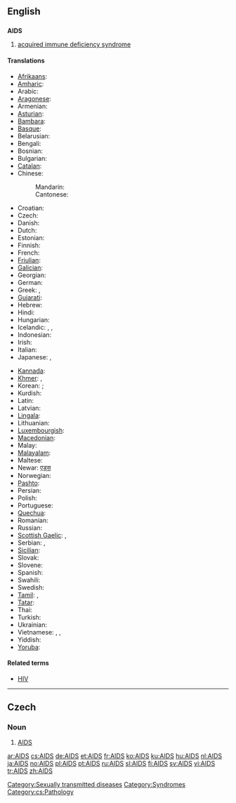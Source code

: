 {{see|aids}}
==English==
{{wikipedia}}

==={{acronym}}===
'''AIDS'''

# {{disease}} [[acquired immune deficiency syndrome]]

====Translations====
{{trans-top|acquired immune deficiency syndrome}}
* [[Afrikaans]]: {{t|af|Vigs|xs=Afrikaans}}
* [[Amharic]]: {{t|am|ኤድስ|xs=Amharic}}
* Arabic: {{t|ar|متلازمة نقص المناعة المكتسبة|f|sc=Arab}}
* [[Aragonese]]: {{t-|an|SIDA|xs=Aragonese}}
* Armenian: {{t|hy|ՁԻԱՀ|tr=DZIAH|sc=Hayeren|xs=Armenian}}
* [[Asturian]]: {{t-|ast|SIDA|xs=Asturian}}
* [[Bambara]]: {{t-|bm|Sida|xs=Bambara}}
* [[Basque]]: {{t|eu|Hartutako Inmuno Eskasiaren Sindromea|xs=Basque}}
* Belarusian: {{t|be|СНІД|sc=Cyrl|xs=Belarusian}}
* Bengali: {{t|bn|এইডস|sc=Beng|xs=Bengali}}
* Bosnian: {{t-|bs|Sida}}
* Bulgarian: {{t|bg|СПИН|sc=Cyrl}}
* [[Catalan]]: {{t-|ca|SIDA|m}}
* Chinese:
*: Mandarin: {{t-|cmn|艾滋病|tr=àizībìng|sc=Hani|xs=Mandarin}}
*: Cantonese: {{tø|yue|愛滋病|sc=Hani|xs=Cantonese}}
* Croatian: {{t|hr|Sindrom stečene imunodeficijencije|m}}
* Czech: {{t+|cs|AIDS}}
* Danish: {{t-|da|aids}}
* Dutch: {{t+|nl|aids|m}}
* Estonian: {{t+|et|AIDS}}
* Finnish: {{t+|fi|AIDS}}
* French: {{t+|fr|SIDA|m}}
* [[Friulian]]: {{tø|fur|AIDS}}
* [[Galician]]: {{t-|gl|SIDA|xs=Galician}}
* Georgian: {{t|ka|შიდსი|tr=šidsi|xs=Georgian}}
* German: {{t+|de|AIDS}}
* Greek: {{t|el|σύνδρομο επίκτητης ανοσολογικής ανεπάρκειας|n|tr=síndromo epíktitis anosologikís anepárkias|sc=Grek}}, {{t-|el|AIDS|n}}
* [[Gujarati]]: {{t|gu|એડ્સ|xs=Gujarati}}
* Hebrew: {{t|he|איידס|tr=eyds|sc=Hebr}}
* Hindi: {{t-|hi|एड्स|sc=Deva|xs=Hindi}}
* Hungarian: {{t+|hu|AIDS}}
* Icelandic: {{t+|is|alnæmi|n}}, {{t+|is|eyðni|f}}, {{t-|is|AIDS|n}}
* Indonesian: {{t-|id|AIDS|xs=Indonesian}}
* Irish: {{t|ga|SEIF|xs=Irish}}
* Italian: {{t-|it|AIDS}}
* Japanese: {{t-|ja|エイズ|tr=eidzu|sc=Jpan}}, {{t|ja|後天性免疫不全症候群|tr=[[こうてんせいめんえきふぜんしょうこうぐん]], kōtensei men’eki fuzen shōkōgun|sc=Jpan}}
{{trans-mid}}
* [[Kannada]]: {{t|kn|ಏಡ್ಸ್}}
* [[Khmer]]: {{t|km|tr=Khmr|អេដស៍|tr=ayd}}, {{t|km|sc=Khmr|ស៊ីដា|tr=sīdā}}
* Korean: {{t|ko|에이즈|tr=eijeu}}; {{t|ko|후천성면역결핍증|tr=hucheon-seong-myeon-yeok-gyeolpil-jeung}}
* Kurdish: {{t+|ku|AIDS}}
* Latin: {{t|la|SCDI}}
* Latvian: {{t-|lv|AIDS|xs=Latvian}}
* [[Lingala]]: {{t|ln|Sida}}
* Lithuanian: {{t-|lt|AIDS|xs=Lithuanian}}
* [[Luxembourgish]]: {{t|lb|Aids}}
* [[Macedonian]]: {{t|mk|СИДА}}
* Malay: {{t-|ms|AIDS|xs=Malay}}
* [[Malayalam]]: {{t|ml|എയ്ഡ്സ്}}
* Maltese: {{t-|mt|AIDS|xs=Maltese}}
* Newar: [[एड्स]]
* Norwegian: {{t+|no|AIDS}}
* [[Pashto]]: {{t|pus|sc=PSchar|اېډز}}
* Persian: {{t|fa|sc=fa-Arab|ایدز|tr=eydz}}
* Polish: {{t+|pl|AIDS|m}}
* Portuguese: {{t|pt|Síndrome da imunodeficiência adquirida|f}}
* [[Quechua]]: {{t|qu|Unquy hark'aypa chaskisqa waqlliynin}}
* Romanian: {{t-|ro|SIDA|f}}
* Russian: {{t+|ru|СПИД|m|sc=Cyrl}}
* [[Scottish Gaelic]]: {{t|gd|galar na seirg|m}}, {{t|gd|Annlochd Inneamh Dìon-Slàinte|f}}
* Serbian: {{t|sr|Сида}}, {{t|sr|SIDA}}
* [[Sicilian]]: {{t|scn|AIDS}}
* Slovak: {{t-|sk|aids}}
* Slovene: {{t-|sl|aids}}
* Spanish: {{t+|es|SIDA|m}}
* Swahili: {{t|sw|UKIMWI}}
* Swedish: {{t+|sv|aids}}
* [[Tamil]]: {{t|ta|வேட்டை நோய்|tr=vettai nOi}}, {{t|ta|உடற்தேய்வு நோய்|tr=uDaRthEyvu nOi}}
* [[Tatar]]: {{t|tt|AİDS}}
* Thai: {{t|th|sc=Thai|เอดส์|tr=èt}}
* Turkish: {{t+|tr|AIDS}}
* Ukrainian: {{t|uk|СНІД}}
* Vietnamese: {{t|vi|AIDS}}, {{t|vi|SIĐA}}, {{t|vi|SIDA}}
* Yiddish: {{t|yi|עידס|tr=eids}}
* [[Yoruba]]: {{t|yo|AIDS}}
{{trans-bottom}}

====Related terms====
* [[HIV]]

[[Category:Sexually transmitted diseases]]
[[Category:Syndromes]]

----

==Czech==

===Noun===
{{infl|cs|noun}} {{g|Czech}}

# [[#English|AIDS]]

[[Category:cs:Pathology]]

[[ar:AIDS]]
[[cs:AIDS]]
[[de:AIDS]]
[[et:AIDS]]
[[fr:AIDS]]
[[ko:AIDS]]
[[ku:AIDS]]
[[hu:AIDS]]
[[nl:AIDS]]
[[ja:AIDS]]
[[no:AIDS]]
[[pl:AIDS]]
[[pt:AIDS]]
[[ru:AIDS]]
[[sl:AIDS]]
[[fi:AIDS]]
[[sv:AIDS]]
[[vi:AIDS]]
[[tr:AIDS]]
[[zh:AIDS]]